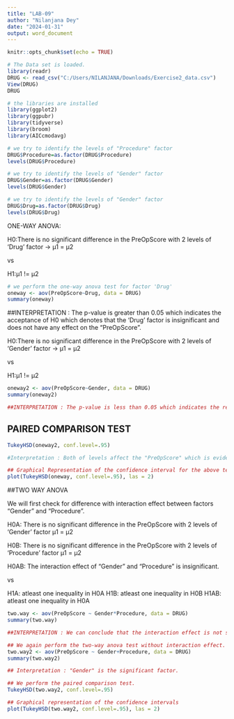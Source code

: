 ```yaml
---
title: "LAB-09"
author: "Nilanjana Dey"
date: "2024-01-31"
output: word_document
---
```


```r
knitr::opts_chunk$set(echo = TRUE)
```

```r
# The Data set is loaded.
library(readr)
DRUG <- read_csv("C:/Users/NILANJANA/Downloads/Exercise2_data.csv")
View(DRUG)
DRUG
```

```r
# the libraries are installed
library(ggplot2)
library(ggpubr)
library(tidyverse)
library(broom)
library(AICcmodavg)
```

```r
# we try to identify the levels of "Procedure" factor
DRUG$Procedure=as.factor(DRUG$Procedure)
levels(DRUG$Procedure)
```
```r
# we try to identify the levels of "Gender" factor
DRUG$Gender=as.factor(DRUG$Gender)
levels(DRUG$Gender)
```
```r
# we try to identify the levels of "Gender" factor
DRUG$Drug=as.factor(DRUG$Drug)
levels(DRUG$Drug)
```


ONE-WAY ANOVA:

H0:There is no significant difference in the PreOpScore with 2 levels of 'Drug' factor -> μ1 = μ2 

vs

H1:μ1 != μ2 

```r
# we perform the one-way anova test for factor 'Drug'
oneway <- aov(PreOpScore~Drug, data = DRUG)
summary(oneway)
```
##INTERPRETATION : The p-value is greater than 0.05 which indicates the acceptance of H0 which denotes that the 'Drug' factor is insignificant and does not have any effect on the "PreOpScore".



H0:There is no significant difference in the PreOpScore with 2 levels of 'Gender' factor -> μ1 = μ2 

vs

H1:μ1 != μ2 



```r
oneway2 <- aov(PreOpScore~Gender, data = DRUG)
summary(oneway2)

##INTERPRETATION : The p-value is less than 0.05 which indicates the rejection of H0 which denotes that the 'Drug' factor is significant and does effect the "PreOpScore".
```
## PAIRED COMPARISON TEST 


```r

TukeyHSD(oneway2, conf.level=.95)

#Interpretation : Both of levels affect the "PreOpScore" which is evident from the p-value being less than 0.05.
```
```r
## Graphical Representation of the confidence interval for the above test
plot(TukeyHSD(oneway, conf.level=.95), las = 2)
```
##TWO WAY ANOVA

We will first check for difference with interaction effect between factors "Gender" and "Procedure".

H0A: There is no significant difference in the PreOpScore with 2 levels of 'Gender' factor μ1 = μ2 

H0B: There is no significant difference in the PreOpScore with 2 levels of 'Procedure' factor μ1 = μ2 

H0AB: The interaction effect of "Gender" and "Procedure" is insignificant.

vs

H1A: atleast one inequality in H0A
H1B: atleast one inequality in H0B
H1AB: atleast one inequality in H0A



```r
two.way <- aov(PreOpScore ~ Gender*Procedure, data = DRUG)
summary(two.way)

##INTERPRETATION : We can conclude that the interaction effect is not significant here which is evident from the p-value.But 'Gender' factor is significant.
```
```r
## We again perform the two-way anova test without interaction effect.
two.way2 <- aov(PreOpScore ~ Gender+Procedure, data = DRUG)
summary(two.way2)

## Interpretation : "Gender" is the significant factor.
```
```r
## We perform the paired comparison test.
TukeyHSD(two.way2, conf.level=.95)
```
```r
## Graphical representation of the confidence intervals
plot(TukeyHSD(two.way2, conf.level=.95), las = 2)
```

